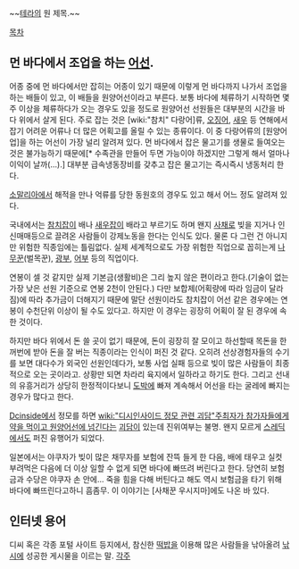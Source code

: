 ~~[[테라]]의 원 제목.~~

[[목차]]

== 먼 바다에서 조업을 하는 [[어선]]. ==
어종 중에 먼 바다에서만 잡히는 어종이 있기 때문에 이렇게 먼 바다까지 나가서 조업을 하는 배들이 있고, 이 배들을 원양어선이라고 부른다. 보통 바다에 체류하기 시작하면 몇주 이상을 체류하다가 오는 경우도 있을 정도로 원양어선 선원들은 대부분의 시간을 바다 위에서 살게 된다. 주로 잡는 것은 [wiki:"참치" 다랑어]류, [[오징어]], [[새우]] 등 연해에서 잡기 어려운 어류나 더 많은 어획고를 올릴 수 있는 종류이다. 이 중 다랑어류의 [원양어업]을 하는 어선이 가장 널리 알려져 있다. 먼 바다에서 잡은 물고기를 생물로 들여오는 것은 불가능하기 때문에[* 수족관을 만들어 두면 가능이야 하겠지만 그렇게 해서 얼마나 이익이 날까(…).] 대부분 급속냉동장비를 갖추고 잡은 물고기는 즉시즉시 냉동처리 한다.

[[소말리아]]에서 해적을 만나 억류를 당한 동원호의 경우도 있고 해서 어느 정도 알려져 있다. 

국내에서는 [[참치]]잡이 배나 [[새우]]잡이 배라고 부르기도 하며 왠지 [[사채]]로 빚을 지거나 인신매매등으로 끌려온 사람들이 강제노동을 한다는 인식도 있다. 물론 다 그런 건 아니지만 위험한 직종임에는 틀림없다. 실제 세계적으로도 가장 위험한 직업으로 꼽히는게 [[나무꾼]](벌목꾼), [[광부]], [[어부]] 등의 직업이다. 

연봉이 셀 것 같지만 실제 기본금(생활비)은 그리 높지 않은 편이라고 한다.(기술이 없는 가장 낮은 선원 기준으로 연봉 2천이 안된다.) 다만 보합제(어획량에 따라 임금이 달라짐)에 따라 추가금이 더해지기 때문에 말단 선원이라도 참치잡이 어선 같은 경우에는 연봉이 수천단위 이상이 될 수도 있다고. 하지만 이 경우는 굉장히 어획이 잘 된 경우에 속한 것이다. 

하지만 바다 위에서 돈 쓸 곳이 없기 때문에, 돈이 굉장히 잘 모이고 하선할때 목돈을 한꺼번에 받아 돈을 잘 버는 직종이라는 인식이 퍼진 것 같다. 오히려 선상경험자들의 수기를 보면 대다수가 외국인 선원인데다가, 보통 사업 실패 등으로 빚이 많은 사람들이 최종적으로 오는 곳이라고. 상황만 되면 차라리 육지에서 일하라고 하기도 한다. 그리고 선내의 유흥거리가 상당히 한정적이다보니 [[도박]]에 빠져 계속해서 어선을 타는 굴레에 빠지는 경우가 많다고 한다.

[[Dcinside]]에서 정모를 하면 [[wiki:"디시인사이드 정모 관련 괴담"주최자가 참가자들에게 약을 먹이고 원양어선에 넘긴다는]] [[괴담]]이 있는데 진위여부는 불명. 왠지 모르게 [[스레딕]]에서도 퍼진 유행어가 되었다.

일본에서는 야쿠자가 빚이 많은 채무자를 보험에 잔뜩 들게 한 다음, 배에 태우고 실컷 부려먹은 다음에 더 이상 일할 수 없게 되면 바다에 빠뜨려 버린다고 한다. 당연히 보험금과 수당은 야쿠자 손 안에... 죽을 힘을 다해 버틴다고 해도 역시 보험금을 타기 위해 바다에 빠뜨린다고하니 흠좀무. 이 이야기는 [사채꾼 우시지마]에도 나온 바 있다.
== 인터넷 용어 ==
디씨 혹은 각종 포털 사이트 등지에서, 참신한 [[떡밥]]을 이용해 많은 사람들을 낚아올려 [[낚시]]에 성공한 게시물을 이르는 말.
[[각주]]
